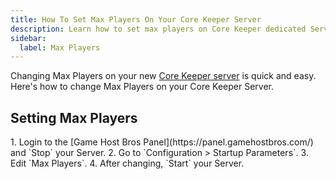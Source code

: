 ```yaml
---
title: How To Set Max Players On Your Core Keeper Server
description: Learn how to set max players on Core Keeper dedicated Server
sidebar:
  label: Max Players
---
```


Changing Max Players on your new [Core Keeper server](https://www.gamehostbros.com/core-keeper-server-hosting/) is quick and easy. Here's how to change Max Players on your Core Keeper Server.

## Setting Max Players

<Steps>
1. Login to the [Game Host Bros Panel](https://panel.gamehostbros.com/) and `Stop` your Server.
2. Go to `Configuration > Startup Parameters`.
3. Edit `Max Players`.
4. After changing, `Start` your Server.
</Steps>
